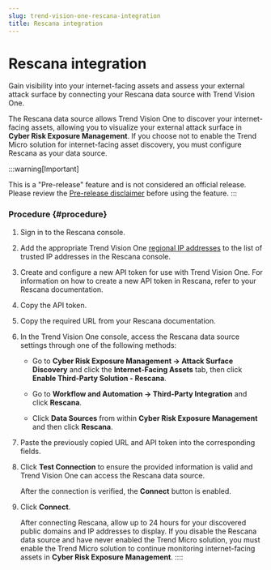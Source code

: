 ```yaml
---
slug: trend-vision-one-rescana-integration
title: Rescana integration
---
```

# Rescana integration

Gain visibility into your internet-facing assets and assess your external attack surface by connecting your Rescana data source with Trend Vision One.

The Rescana data source allows Trend Vision One to discover your internet-facing assets, allowing you to visualize your external attack surface in **Cyber Risk Exposure Management**. If you choose not to enable the Trend Micro solution for internet-facing asset discovery, you must configure Rescana as your data source.

:::warning[Important]

This is a "Pre-release" feature and is not considered an official release. Please review the [Pre-release disclaimer](pre-release-disclaimer.mdx) before using the feature.
:::

### Procedure {#procedure}

1.  Sign in to the Rescana console.

2.  Add the appropriate Trend Vision One [regional IP addresses](asrm-regional-ip-addresses.mdx) to the list of trusted IP addresses in the Rescana console.

3.  Create and configure a new API token for use with Trend Vision One. For information on how to create a new API token in Rescana, refer to your Rescana documentation.

4.  Copy the API token.

5.  Copy the required URL from your Rescana documentation.

6.  In the Trend Vision One console, access the Rescana data source settings through one of the following methods:

    - Go to **Cyber Risk Exposure Management → Attack Surface Discovery** and click the **Internet-Facing Assets** tab, then click **Enable Third-Party Solution - Rescana**.

    - Go to **Workflow and Automation → Third-Party Integration** and click **Rescana**.

    - Click **Data Sources** from within **Cyber Risk Exposure Management** and then click **Rescana**.

7.  Paste the previously copied URL and API token into the corresponding fields.

8.  Click **Test Connection** to ensure the provided information is valid and Trend Vision One can access the Rescana data source.

    After the connection is verified, the **Connect** button is enabled.

9.  Click **Connect**.

    After connecting Rescana, allow up to 24 hours for your discovered public domains and IP addresses to display. If you disable the Rescana data source and have never enabled the Trend Micro solution, you must enable the Trend Micro solution to continue monitoring internet-facing assets in **Cyber Risk Exposure Management**.
::::
